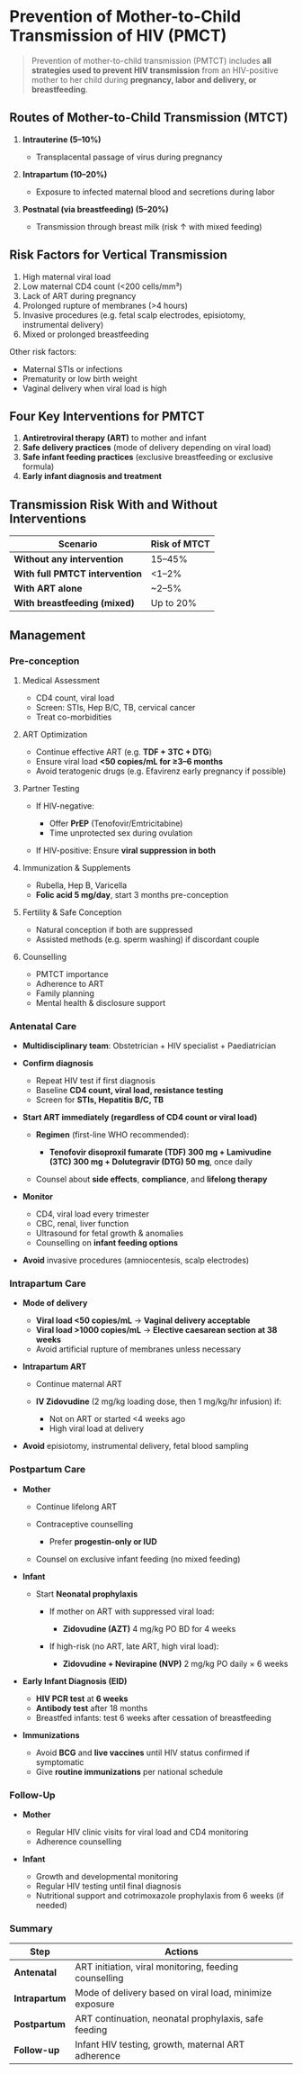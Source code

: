 # Prevention of Mother-to-Child Transmission of HIV (PMCT)

> Prevention of mother-to-child transmission (PMTCT) includes **all strategies used to prevent HIV transmission** from an HIV-positive mother to her child during **pregnancy, labor and delivery, or breastfeeding**.

## Routes of Mother-to-Child Transmission (MTCT)

1. **Intrauterine (5–10%)**

   - Transplacental passage of virus during pregnancy

2. **Intrapartum (10–20%)**

   - Exposure to infected maternal blood and secretions during labor

3. **Postnatal (via breastfeeding) (5–20%)**

   - Transmission through breast milk (risk ↑ with mixed feeding)

## Risk Factors for Vertical Transmission

1. High maternal viral load
2. Low maternal CD4 count (\<200 cells/mm³)
3. Lack of ART during pregnancy
4. Prolonged rupture of membranes (>4 hours)
5. Invasive procedures (e.g. fetal scalp electrodes, episiotomy, instrumental delivery)
6. Mixed or prolonged breastfeeding

Other risk factors:

- Maternal STIs or infections
- Prematurity or low birth weight
- Vaginal delivery when viral load is high

## Four Key Interventions for PMTCT

1. **Antiretroviral therapy (ART)** to mother and infant
2. **Safe delivery practices** (mode of delivery depending on viral load)
3. **Safe infant feeding practices** (exclusive breastfeeding or exclusive formula)
4. **Early infant diagnosis and treatment**

## Transmission Risk With and Without Interventions

| Scenario                         | Risk of MTCT |
| -------------------------------- | ------------ |
| **Without any intervention**     | 15–45%       |
| **With full PMTCT intervention** | \<1–2%       |
| **With ART alone**               | \~2–5%       |
| **With breastfeeding (mixed)**   | Up to 20%    |

## Management

### Pre-conception

1. Medical Assessment

   - CD4 count, viral load
   - Screen: STIs, Hep B/C, TB, cervical cancer
   - Treat co-morbidities

2. ART Optimization

   - Continue effective ART (e.g. **TDF + 3TC + DTG**)
   - Ensure viral load **\<50 copies/mL for ≥3–6 months**
   - Avoid teratogenic drugs (e.g. Efavirenz early pregnancy if possible)

3. Partner Testing

   - If HIV-negative:

     - Offer **PrEP** (Tenofovir/Emtricitabine)
     - Time unprotected sex during ovulation

   - If HIV-positive: Ensure **viral suppression in both**

4. Immunization & Supplements

   - Rubella, Hep B, Varicella
   - **Folic acid 5 mg/day**, start 3 months pre-conception

5. Fertility & Safe Conception

   - Natural conception if both are suppressed
   - Assisted methods (e.g. sperm washing) if discordant couple

6. Counselling

   - PMTCT importance
   - Adherence to ART
   - Family planning
   - Mental health & disclosure support

### Antenatal Care

- **Multidisciplinary team**: Obstetrician + HIV specialist + Paediatrician

- **Confirm diagnosis**

  - Repeat HIV test if first diagnosis
  - Baseline **CD4 count, viral load, resistance testing**
  - Screen for **STIs, Hepatitis B/C, TB**

- **Start ART immediately (regardless of CD4 count or viral load)**

  - **Regimen** (first-line WHO recommended):

    - **Tenofovir disoproxil fumarate (TDF) 300 mg + Lamivudine (3TC) 300 mg + Dolutegravir (DTG) 50 mg**, once daily

  - Counsel about **side effects**, **compliance**, and **lifelong therapy**

- **Monitor**

  - CD4, viral load every trimester
  - CBC, renal, liver function
  - Ultrasound for fetal growth & anomalies
  - Counselling on **infant feeding options**

- **Avoid** invasive procedures (amniocentesis, scalp electrodes)

### Intrapartum Care

- **Mode of delivery**

  - **Viral load \<50 copies/mL** → **Vaginal delivery acceptable**
  - **Viral load >1000 copies/mL** → **Elective caesarean section at 38 weeks**
  - Avoid artificial rupture of membranes unless necessary

- **Intrapartum ART**

  - Continue maternal ART
  - **IV Zidovudine** (2 mg/kg loading dose, then 1 mg/kg/hr infusion) if:

    - Not on ART or started \<4 weeks ago
    - High viral load at delivery

- **Avoid** episiotomy, instrumental delivery, fetal blood sampling

### Postpartum Care

- **Mother**

  - Continue lifelong ART
  - Contraceptive counselling

    - Prefer **progestin-only or IUD**

  - Counsel on exclusive infant feeding (no mixed feeding)

- **Infant**

  - Start **Neonatal prophylaxis**

    - If mother on ART with suppressed viral load:

      - **Zidovudine (AZT)** 4 mg/kg PO BD for 4 weeks

    - If high-risk (no ART, late ART, high viral load):

      - **Zidovudine + Nevirapine (NVP)** 2 mg/kg PO daily × 6 weeks

- **Early Infant Diagnosis (EID)**

  - **HIV PCR test** at **6 weeks**
  - **Antibody test** after 18 months
  - Breastfed infants: test 6 weeks after cessation of breastfeeding

- **Immunizations**

  - Avoid **BCG** and **live vaccines** until HIV status confirmed if symptomatic
  - Give **routine immunizations** per national schedule

### Follow-Up

- **Mother**

  - Regular HIV clinic visits for viral load and CD4 monitoring
  - Adherence counselling

- **Infant**

  - Growth and developmental monitoring
  - Regular HIV testing until final diagnosis
  - Nutritional support and cotrimoxazole prophylaxis from 6 weeks (if needed)

### Summary

| Step            | Actions                                                 |
| --------------- | ------------------------------------------------------- |
| **Antenatal**   | ART initiation, viral monitoring, feeding counselling   |
| **Intrapartum** | Mode of delivery based on viral load, minimize exposure |
| **Postpartum**  | ART continuation, neonatal prophylaxis, safe feeding    |
| **Follow-up**   | Infant HIV testing, growth, maternal ART adherence      |
